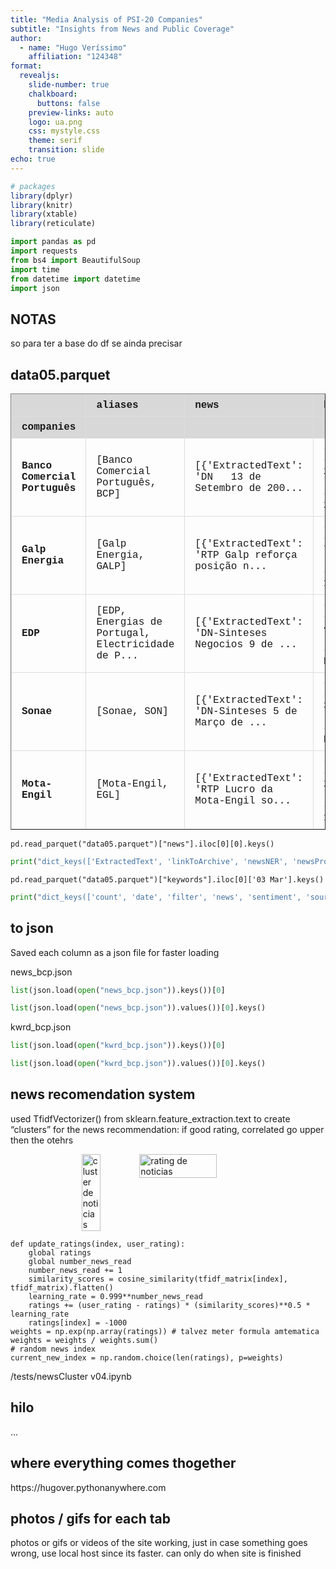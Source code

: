 ```yaml
---
title: "Media Analysis of PSI-20 Companies"
subtitle: "Insights from News and Public Coverage"
author:
  - name: "Hugo Veríssimo"
    affiliation: "124348"
format:
  revealjs: 
    slide-number: true
    chalkboard: 
      buttons: false
    preview-links: auto
    logo: ua.png
    css: mystyle.css
    theme: serif
    transition: slide
echo: true
---
```


```r
# packages
library(dplyr)
library(knitr)
library(xtable)
library(reticulate)
```

```python
import pandas as pd
import requests
from bs4 import BeautifulSoup
import time
from datetime import datetime
import json
```

## NOTAS {.justify}

so para ter a base do df se ainda precisar

## data05.parquet

```{=html}
<style>
.dataframe {
  display: block;
  max-width: 100%;
  max-height: 75%; /* vertical scrolling */
  overflow-x: auto;
  overflow-y: auto;
  font-family: "SFMono-Regular", Menlo, Monaco, Consolas, "Liberation Mono", "Courier New", monospace;
  /*border: 1px solid #ddd; apply only to big dfs */
}

table {
  max-width: 100%;
  border-collapse: collapse;
}

th, td { /* th is about header*/
  padding: 8px 16px;
  border: 1px solid #ddd; /* Border between cells */
  text-align: left;
  vertical-align: middle;
  font-size: 16px;
}

thead th {
  background-color: rgba(128, 128, 128, 0.3);
  font-weight: bold;
}

tbody td:first-child {
  background-color: rgba(128, 128, 128, 0.3);
  font-weight: bold;
}
</style>
```

```{=html}
<table border="1" class="dataframe">
<thead>
<tr style="text-align: right;">
<th></th>
<th>aliases</th>
<th>news</th>
<th>keywords</th>
</tr>
<tr>
<th>companies</th>
<th></th>
<th></th>
<th></th>
</tr>
</thead>
<tbody>
<tr>
<th>Banco Comercial Português</th>
<td>[Banco Comercial Português, BCP]</td>
<td>[{'ExtractedText': 'DN &nbsp; 13 de Setembro de 200...</td>
<td>{'03 Mar': {'count': 2.0, 'date': {'201503': 2...</td>
</tr>
<tr>
<th>Galp Energia</th>
<td>[Galp Energia, GALP]</td>
<td>[{'ExtractedText': 'RTP Galp reforça posição n...</td>
<td>{'00h00': {'count': 7.0, 'date': {'201004': 1....</td>
</tr>
<tr>
<th>EDP</th>
<td>[EDP, Energias de Portugal, Electricidade de P...</td>
<td>[{'ExtractedText': 'DN-Sinteses Negocios 9 de ...</td>
<td>{'00h00': {'count': 4.0, 'date': {'201004': No...</td>
</tr>
<tr>
<th>Sonae</th>
<td>[Sonae, SON]</td>
<td>[{'ExtractedText': 'DN-Sinteses 5 de Março de ...</td>
<td>{'00h00': {'count': 3.0, 'date': {'201004': No...</td>
</tr>
<tr>
<th>Mota-Engil</th>
<td>[Mota-Engil, EGL]</td>
<td>[{'ExtractedText': 'RTP Lucro da Mota-Engil so...</td>
<td>{'15h30': {'count': 2.0, 'date': {'201509': 1....</td>
</tr>
</tbody>
</table>
```

```.python
pd.read_parquet("data05.parquet")["news"].iloc[0][0].keys()
```
```python
print("dict_keys(['ExtractedText', 'linkToArchive', 'newsNER', 'newsProbability', 'newsSentiment', 'newsSource', 'tstamp'])")
```

```.python
pd.read_parquet("data05.parquet")["keywords"].iloc[0]['03 Mar'].keys()
```
```python
print("dict_keys(['count', 'date', 'filter', 'news', 'sentiment', 'source', 'type', 'weight'])" +"\n ")
```

## to json

Saved each column as a json file for faster loading

news_bcp.json

```python
list(json.load(open("news_bcp.json")).keys())[0]
```

```python
list(json.load(open("news_bcp.json")).values())[0].keys()
```


kwrd_bcp.json

```python
list(json.load(open("kwrd_bcp.json")).keys())[0]
```

```python
list(json.load(open("kwrd_bcp.json")).values())[0].keys()
```

## news recomendation system

used TfidfVectorizer() from sklearn.feature_extraction.text to create "clusters" for the news recommendation: if good rating, correlated go upper then the otehrs


```{=html}
<figure style="display: flex; flex-direction: column; align-items: center; gap: 5px;">
  <div style="display: flex; flex-direction: row; gap: 2px;">
    <img src="newsDendrogram.svg" alt="cluster de noticias" style="width: 33%;" />
    <img src="newsRatings.png" alt="rating de noticias" style="width: 67%; object-fit: contain;" />
  </div>
</figure>
```

```.python
def update_ratings(index, user_rating):
    global ratings
    global number_news_read
    number_news_read += 1
    similarity_scores = cosine_similarity(tfidf_matrix[index], tfidf_matrix).flatten()
    learning_rate = 0.999**number_news_read
    ratings += (user_rating - ratings) * (similarity_scores)**0.5 * learning_rate
    ratings[index] = -1000
weights = np.exp(np.array(ratings)) # talvez meter formula amtematica
weights = weights / weights.sum()
# random news index
current_new_index = np.random.choice(len(ratings), p=weights)
```


```{=html}
<div class="footer">
  /tests/newsCluster v04.ipynb
</div>
```

## hilo

...

## where everything comes thogether

https://hugover.pythonanywhere.com

## photos / gifs for each tab

photos or gifs or videos of the site working, just in case something goes wrong, use local host since its faster. can only do when site is finished

